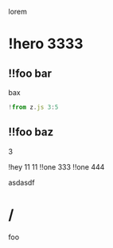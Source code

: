 lorem

# !hero 3333

## !!foo bar

bax

```js foo.js
!from z.js 3:5
```

## !!foo baz

3

!hey 11 11
!!one 333
!!one 444

asdasdf

# /

foo
